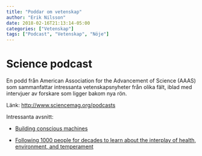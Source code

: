```yaml
---
title: "Poddar om vetenskap"
author: "Erik Nilsson"
date: 2018-02-16T21:13:14-05:00
categories: ["Vetenskap"]
tags: ["Podcast", "Vetenskap", "Nöje"]
---
```


# Science podcast

En podd från American Association for the Advancement of Science (AAAS) som sammanfattar intressanta vetenskapsnyheter från olika fält, iblad med intervjuer av forskare som ligger bakom nya rön.

Länk: <http://www.sciencemag.org/podcasts>

Intressanta avsnitt: 

- [Building conscious machines](http://www.sciencemag.org/podcast/building-conscious-machines-tracing-asteroid-origins-and-how-world-s-oldest-forests-grew)

- [Following 1000 people for decades to learn about the interplay of health, environment, and temperament](http://www.sciencemag.org/podcast/following-1000-people-decades-learn-about-interplay-health-environment-and-temperament-and)
